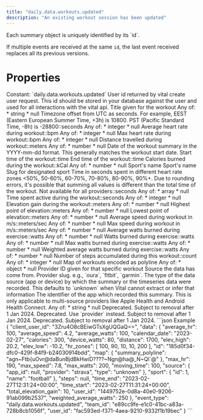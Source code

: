 ```yaml
---
title: "daily.data.workouts.updated"
description: "An existing workout session has been updated"
---
```

<Warning>
Each summary object is uniquely identified by its `id`.

If multiple events are received at the same `id`, the last event received replaces all its previous
versions.
</Warning>
# Properties
<ResponseField name="event_type" type="const string" required="true">
Constant: `daily.data.workouts.updated`
</ResponseField>
<ResponseField name="team_id" type="string" required="true">
</ResponseField>
<ResponseField name="user_id" type="string" required="true">
</ResponseField>
<ResponseField name="client_user_id" type="string" required="true">
</ResponseField>
<ResponseField name="data" type="ClientFacingWorkout" required="true">
<Expandable title="ClientFacingWorkout" defaultOpen="true">
<ResponseField name="user_id" type="string" required="true">
User id returned by vital create user request. This id should be stored in your database against the user and used for all interactions with the vital api.
</ResponseField>
<ResponseField name="id" type="string" required="true">
</ResponseField>
<ResponseField name="title" type="anyOf | null">
Title given for the workout
Any of:
* string
* null
</ResponseField>
<ResponseField name="timezone_offset" type="anyOf | null">
Timezone offset from UTC as seconds. For example, EEST (Eastern European Summer Time, +3h) is 10800. PST (Pacific Standard Time, -8h) is -28800::seconds
Any of:
* integer
* null
</ResponseField>
<ResponseField name="average_hr" type="anyOf | null">
Average heart rate during workout::bpm
Any of:
* integer
* null
</ResponseField>
<ResponseField name="max_hr" type="anyOf | null">
Max heart rate during workout::bpm
Any of:
* integer
* null
</ResponseField>
<ResponseField name="distance" type="anyOf | null">
Distance travelled during workout::meters
Any of:
* number
* null
</ResponseField>
<ResponseField name="calendar_date" type="string" required="true">
Date of the workout summary in the YYYY-mm-dd format. This generally matches the workout start date.
</ResponseField>
<ResponseField name="time_start" type="string" required="true">
Start time of the workout::time
</ResponseField>
<ResponseField name="time_end" type="string" required="true">
End time of the workout::time
</ResponseField>
<ResponseField name="calories" type="anyOf | null">
Calories burned during the workout::kCal
Any of:
* number
* null
</ResponseField>
<ResponseField name="sport" type="ClientFacingSport | null">
Sport&#x27;s name
<Expandable title="ClientFacingSport" defaultOpen="true">
<ResponseField name="id" type="integer" required="true">
</ResponseField>
<ResponseField name="name" type="string" required="true">
Sport&#x27;s name
</ResponseField>
<ResponseField name="slug" type="string" required="true">
Slug for designated sport
</ResponseField>
</Expandable>
</ResponseField>
<ResponseField name="hr_zones" type="anyOf | null">
Time in seconds spent in different heart rate zones &lt;50%, 50-60%, 60-70%, 70-80%, 80-90%, 90%+. Due to rounding errors, it&#x27;s possible that summing all values is different than the total time of the workout. Not available for all providers::seconds
Any of:
* array
* null
</ResponseField>
<ResponseField name="moving_time" type="anyOf | null">
Time spent active during the workout::seconds
Any of:
* integer
* null
</ResponseField>
<ResponseField name="total_elevation_gain" type="anyOf | null">
Elevation gain during the workout::meters
Any of:
* number
* null
</ResponseField>
<ResponseField name="elev_high" type="anyOf | null">
Highest point of elevation::meters
Any of:
* number
* null
</ResponseField>
<ResponseField name="elev_low" type="anyOf | null">
Lowest point of elevation::meters
Any of:
* number
* null
</ResponseField>
<ResponseField name="average_speed" type="anyOf | null">
Average speed during workout in m/s::meters/sec
Any of:
* number
* null
</ResponseField>
<ResponseField name="max_speed" type="anyOf | null">
Max speed during workout in m/s::meters/sec
Any of:
* number
* null
</ResponseField>
<ResponseField name="average_watts" type="anyOf | null">
Average watts burned during exercise::watts
Any of:
* number
* null
</ResponseField>
<ResponseField name="device_watts" type="anyOf | null">
Watts burned during exercise::watts
Any of:
* number
* null
</ResponseField>
<ResponseField name="max_watts" type="anyOf | null">
Max watts burned during exercise::watts
Any of:
* number
* null
</ResponseField>
<ResponseField name="weighted_average_watts" type="anyOf | null">
Weighted average watts burned during exercise::watts
Any of:
* number
* null
</ResponseField>
<ResponseField name="steps" type="anyOf | null">
Number of steps accumulated during this workout::count
Any of:
* integer
* null
</ResponseField>
<ResponseField name="map" type="anyOf | null">
Map of workouts encoded as polyline
Any of:
* object
* null
</ResponseField>
<ResponseField name="provider_id" type="string" required="true">
Provider ID given for that specific workout
</ResponseField>
<ResponseField name="source" type="ClientFacingSource" required="true">
Source the data has come from.
<Expandable title="ClientFacingSource" defaultOpen="true">
<ResponseField name="provider" type="string" required="true">
Provider slug. e.g., `oura`, `fitbit`, `garmin`.
</ResponseField>
<ResponseField name="type" type="string | null">
The type of the data source (app or device) by which the summary or the timeseries data were recorded. This defaults to `unknown` when Vital cannot extract or infer that information
</ResponseField>
<ResponseField name="app_id" type="anyOf | null">
The identifier of the app which recorded this summary. This is only applicable to multi-source providers like Apple Health and Android Health Connect.
Any of:
* string
* null
</ResponseField>
<ResponseField name="name" type="string | null" deprecated>
Deprecated. Subject to removal after 1 Jan 2024.
</ResponseField>
<ResponseField name="slug" type="string | null" deprecated>
Deprecated. Use `provider` instead. Subject to removal after 1 Jan 2024.
</ResponseField>
<ResponseField name="logo" type="string | null" deprecated>
Deprecated. Subject to removal after 1 Jan 2024.
</ResponseField>
</Expandable>
</ResponseField>
</Expandable>
</ResponseField>
<ResponseExample>
```json Example
{
  "client_user_id": "3Zru4O8cBEiwGTsXgUQGaQ==",
  "data": {
    "average_hr": 100,
    "average_speed": 4.2,
    "average_watts": 100,
    "calendar_date": "2023-02-27",
    "calories": 300,
    "device_watts": 80,
    "distance": 1700,
    "elev_high": 20.2,
    "elev_low": -10.2,
    "hr_zones": [
      100,
      90,
      10,
      10,
      200
    ],
    "id": "185d0f34-dfc0-429f-84f9-b24030914bdd",
    "map": {
      "summary_polyline": "agn~Ftb{uOvr@daBunBjdBkHwiD????~Ngn@ha@_N~Ql`@"
    },
    "max_hr": 190,
    "max_speed": 7.8,
    "max_watts": 200,
    "moving_time": 100,
    "source": {
      "app_id": null,
      "provider": "strava",
      "type": "unknown"
    },
    "sport": {
      "id": 1,
      "name": "football"
    },
    "steps": null,
    "time_end": "2023-02-27T12:31:24+00:00",
    "time_start": "2023-02-27T11:31:24+00:00",
    "total_elevation_gain": 10,
    "user_id": "1449752e-0d8a-40e0-9206-91ab099b2537",
    "weighted_average_watts": 250
  },
  "event_type": "daily.data.workouts.updated",
  "team_id": "e89cc9fe-e1c0-41bc-a83a-728b8cb1056f",
  "user_id": "fac593ed-f371-4aea-9210-9332f1b19bec"
}
```
</ResponseExample>
